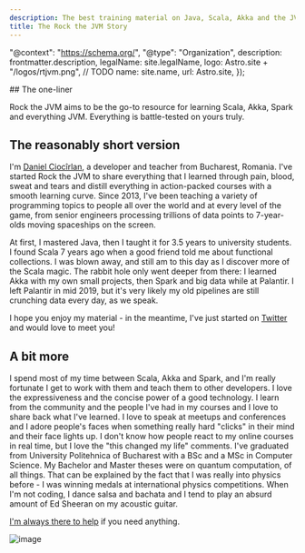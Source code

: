 ```yaml
---
description: The best training material on Java, Scala, Akka and the JVM, on the whole damn web.
title: The Rock the JVM Story
---
```



  "@context": "https://schema.org/",
  "@type": "Organization",
  description: frontmatter.description,
  legalName: site.legalName,
  logo: Astro.site + "/logos/rtjvm.png", // TODO
  name: site.name,
  url: Astro.site,
});


<Informational description={frontmatter.description} structuredData={structuredData} title={frontmatter.title}>
  ## The one-liner

Rock the JVM aims to be the go-to resource for learning Scala, Akka, Spark and everything JVM. Everything is battle-tested on yours truly.

## The reasonably short version

I'm [Daniel Ciocîrlan](https://danielciocirlan.com/), a developer and teacher from Bucharest, Romania. I've started Rock the JVM to share everything that I learned through pain, blood, sweat and tears and distill everything in action-packed courses with a smooth learning curve. Since 2013, I've been teaching a variety of programming topics to people all over the world and at every level of the game, from senior engineers processing trillions of data points to 7-year-olds moving spaceships on the screen.

At first, I mastered Java, then I taught it for 3.5 years to university students. I found Scala 7 years ago when a good friend told me about functional collections. I was blown away, and still am to this day as I discover more of the Scala magic. The rabbit hole only went deeper from there: I learned Akka with my own small projects, then Spark and big data while at Palantir. I left Palantir in mid 2019, but it's very likely my old pipelines are still crunching data every day, as we speak.

I hope you enjoy my material - in the meantime, I've just started on [Twitter](https://x.com/@rockthejvm) and would love to meet you!

## A bit more

I spend most of my time between Scala, Akka and Spark, and I'm really fortunate I get to work with them and teach them to other developers. I love the expressiveness and the concise power of a good technology. I learn from the community and the people I've had in my courses and I love to share back what I've learned. I love to speak at meetups and conferences and I adore people's faces when something really hard "clicks" in their mind and their face lights up. I don't know how people react to my online courses in real time, but I love the "this changed my life" comments.
I've graduated from University Politehnica of Bucharest with a BSc and a MSc in Computer Science. My Bachelor and Master theses were on quantum computation, of all things. That can be explained by the fact that I was really into physics before - I was winning medals at international physics competitions.
When I'm not coding, I dance salsa and bachata and I tend to play an absurd amount of Ed Sheeran on my acoustic guitar.

[I'm always there to help](/contact) if you need anything.

![image](../content/authors/daniel-ciocirlan.jpeg)

</Informational>
